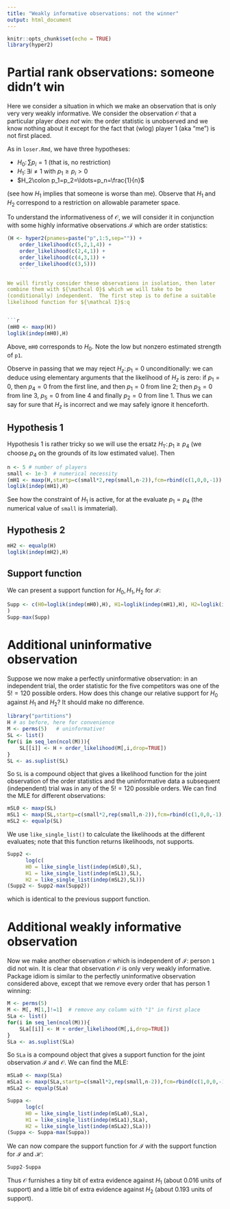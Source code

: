 ```yaml
---
title: "Weakly informative observations: not the winner"
output: html_document
---
```


```r
knitr::opts_chunk$set(echo = TRUE)
library(hyper2)
```


# Partial rank observations: someone didn't win

Here we consider a situation in which we make an observation that is
only very very weakly informative.  We consider the observation
${\mathcal O}$ that a particular player *does not* win: the order
statistic is unobserved and we know nothing about it except for the
fact that (wlog) player 1 (aka "me") is not first placed.

As in `loser.Rmd`, we have three hypotheses:

* $H_0\colon\sum p_i=1$  (that is, no restriction)
* $H_1\colon\exists i\neq 1 \mbox{ with } p_1\geq p_i>0$
* $H_2\colon p_1=p_2=\ldots=p_n=\frac{1}{n}$

(see how $H_1$ implies that someone is worse than me).  Observe that
$H_1$ and $H_2$ correspond to a restriction on allowable parameter
space. 

To understand the informativeness of ${\mathcal O}$, we will consider
it in conjunction with some highly informative observations ${\mathcal
I}$ which are order statistics:

```r
(H <- hyper2(pnames=paste("p",1:5,sep="")) +
    order_likelihood(c(5,2,1,4)) + 
    order_likelihood(c(2,4,1)) + 
    order_likelihood(c(4,3,1)) + 
    order_likelihood(c(3,5)))
	```
	
We will firstly consider these observations in isolation, then later
combine them with ${\mathcal O}$ which we will take to be
(conditionally) independent.  The first step is to define a suitable
likelihood function for ${\mathcal I}$:q


```r
(mH0 <- maxp(H))
loglik(indep(mH0),H)
```

Above, `mH0` corresponds to $H_0$.  Note the low but nonzero estimated
strength of `p1`.

Observe in passing that we may reject $H_z\colon p_1=0$
unconditionally: we can deduce using elementary arguments that the
likelihood of $H_z$ is zero: if $p_1=0$, then $p_4=0$ from the first
line, and then $p_1=0$ from line 2; then $p_3=0$ from line 3, $p_5=0$
from line 4 and finally $p_2=0$ from line 1.  Thus we can say for sure
that $H_z$ is incorrect and we may safely ignore it henceforth.

## Hypothesis 1

Hypothesis 1 is rather tricky so we will use the ersatz $H_{1'}\colon
p_1\geqslant p_4$ (we choose $p_4$ on the grounds of its low estimated
value).  Then

```r
n <- 5 # number of players
small <- 1e-3  # numerical necessity
(mH1 <- maxp(H,startp=c(small*2,rep(small,n-2)),fcm=rbind(c(1,0,0,-1)),fcv=0))
loglik(indep(mH1),H)
```

See how the constraint of $H_1$ is active, for at the evaluate
$p_1=p_4$ (the numerical value of `small` is immaterial).

## Hypothesis 2

```r
mH2 <- equalp(H)
loglik(indep(mH2),H)
```

## Support function


We can present a support function for $H_0,H_1,H_2$ for ${\mathcal
I}$:

```r
Supp <- c(H0=loglik(indep(mH0),H), H1=loglik(indep(mH1),H), H2=loglik(indep(mH2),H)
)
Supp-max(Supp)
```

# Additional uninformative observation

Suppose we now make a perfectly uninformative observation: in an
independent trial, the order statistic for the five competitors was
one of the $5!=120$ possible orders.  How does this change our
relative support for $H_0$ against $H_1$ and $H_2$?  It should make no
difference.

```r
library("partitions")
H # as before, here for convenience
M <- perms(5)   # uninformative!
SL <- list()
for(i in seq_len(ncol(M))){
	SL[[i]] <- H + order_likelihood(M[,i,drop=TRUE])
}
SL <- as.suplist(SL)
```

So `SL` is a compound object that gives a likelihood function for the
joint observation of the order statistics and the uninformative data a
subsequent (independent) trial was in any of the $5!=120$ possible
orders.  We can find the MLE for different observations:

```r
mSL0 <- maxp(SL)
mSL1 <- maxp(SL,startp=c(small*2,rep(small,n-2)),fcm=rbind(c(1,0,0,-1)),fcv=0)
mSL2 <- equalp(SL)
```

We use `like_single_list()` to calculate the likelihoods at the
different evaluates; note that this function returns likelihoods, not
supports.

```r
Supp2 <-
      log(c(
      H0 = like_single_list(indep(mSL0),SL),
      H1 = like_single_list(indep(mSL1),SL),
      H2 = like_single_list(indep(mSL2),SL)))
(Supp2 <- Supp2-max(Supp2))
```

which is identical to the previous support function.

# Additional weakly informative observation

Now we make another observation ${\mathcal O}$ which is independent of
${\mathcal I}$: person `1` did not win.  It is clear that observation
${\mathcal O}$ is only very weakly informative.  Package idiom is
similar to the perfectly uninformative observation considered above,
except that we remove every order that has person 1 winning:

```r
M <- perms(5)
M <- M[, M[1,]!=1]  # remove any column with "1" in first place
SLa <- list()
for(i in seq_len(ncol(M))){
	SLa[[i]] <- H + order_likelihood(M[,i,drop=TRUE])
}
SLa <- as.suplist(SLa)
```

So `SLa` is a compound object that gives a support function for the
joint observation ${\mathcal I}$ and ${\mathcal O}$.  We can find the
MLE:

```r
mSLa0 <- maxp(SLa)
mSLa1 <- maxp(SLa,startp=c(small*2,rep(small,n-2)),fcm=rbind(c(1,0,0,-1)),fcv=0)
mSLa2 <- equalp(SLa)
```

```r
Suppa <-
      log(c(
      H0 = like_single_list(indep(mSLa0),SLa),
      H1 = like_single_list(indep(mSLa1),SLa),
      H2 = like_single_list(indep(mSLa2),SLa)))
(Suppa <- Suppa-max(Suppa))
```

We can now compare the support function for ${\mathcal I}$ with the
support function for ${\mathcal I}$ and ${\mathcal H}$:

```r
Supp2-Suppa
```

Thus ${\mathcal O}$ furnishes a tiny bit of extra evidence against
$H_1$ (about $0.016$ units of support) and a little bit of extra
evidence against $H_2$ (about $0.193$ units of support).
